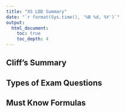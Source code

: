 ```yaml
---
title: "XS LDD Summary"
date: "`r format(Sys.time(), '%B %d, %Y')`"
output: 
  html_document:
    toc: true
    toc_depth: 4
---
```


## Cliff's Summary



## Types of Exam Questions



## Must Know Formulas
